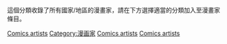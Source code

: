 {{Categories by country|nocat}}
這個分類收錄了所有國家/地區的漫畫家，請在下方選擇適當的分類加入至漫畫家條目。
[[Category:各國職業人物|Comics artists]]
[[Category:漫画家|Category:漫画家]]
[[Category:各國藝術職業人物|Comics artists]]
[[Category:按國籍分類|Comics artists]]